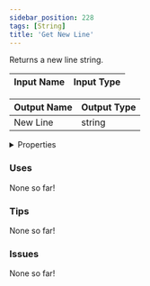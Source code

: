 ```yaml
---
sidebar_position: 228
tags: [String]
title: 'Get New Line'
---
```


Returns a new line string.




<EsbSvg />

| Input Name | Input Type |
|-----------|-----------|

| Output Name | Output Type |
|-----------|-----------|
| New Line | string |


<details>
  <summary>Properties</summary>
  <div>
    <div>
    <table>
      <thead>
        <tr>
          <th>Is beta required?</th>
          <th>❌</th>
        </tr>
        <tr>
          <th>Is this chip a trolling risk?</th>
          <th>❌</th>
        </tr>
        <tr>
          <th>Is this chip a role assignment risk?</th>
          <th>❌</th>
        </tr>
        <tr>
          <th>Chip UUID</th>
          <th>975fde92-136c-4ce5-b749-bf149b817695</th>
        </tr>
      </thead>
    </table>
    </div>
  </div>
</details>

### Uses

None so far!

### Tips

None so far!

### Issues

None so far!